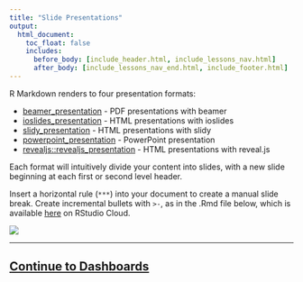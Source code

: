 ```yaml
---
title: "Slide Presentations"
output:
  html_document:
    toc_float: false
    includes:
      before_body: [include_header.html, include_lessons_nav.html]
      after_body: [include_lessons_nav_end.html, include_footer.html]
---
```


R Markdown renders to four presentation formats:

* [beamer_presentation](https://bookdown.org/yihui/rmarkdown/beamer-presentation.html) - PDF presentations with beamer
* [ioslides_presentation](https://bookdown.org/yihui/rmarkdown/ioslides-presentation.html) - HTML presentations with ioslides
* [slidy_presentation](https://bookdown.org/yihui/rmarkdown/slidy-presentation.html) - HTML presentations with slidy
* [powerpoint_presentation](https://bookdown.org/yihui/rmarkdown/powerpoint-presentation.html) - PowerPoint presentation
* [revealjs::revealjs_presentation](https://bookdown.org/yihui/rmarkdown/revealjs.html) - HTML presentations with reveal.js

Each format will intuitively divide your content into slides, with a new slide beginning at each first or second level header.

Insert a horizontal rule (`***`) into your document to create a manual slide break. Create incremental bullets with `>-`, as in the .Rmd file below, which is available [here](https://posit.cloud/content/181959) on RStudio Cloud.

![](lesson-images/slides-1-slideshow.png)
</br>


****

## [Continue to Dashboards](lesson-12.html){.continue-link}

